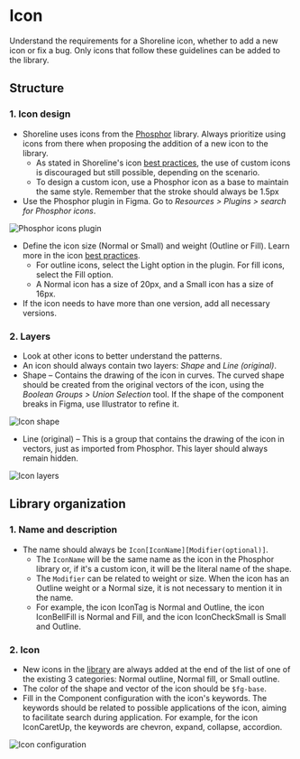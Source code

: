 # Icon

Understand the requirements for a Shoreline icon, whether to add a new icon or fix a bug. Only icons that follow these guidelines can be added to the library.

## Structure

### 1. Icon design

- Shoreline uses icons from the [Phosphor](https://phosphoricons.com/) library. Always prioritize using icons from there when proposing the addition of a new icon to the library.
    - As stated in Shoreline's icon [best practices](https://shoreline.vtex.com/foundations/icons/best-practices), the use of custom icons is discouraged but still possible, depending on the scenario.
    - To design a custom icon, use a Phosphor icon as a base to maintain the same style. Remember that the stroke should always be 1.5px
- Use the Phosphor plugin in Figma. Go to *Resources > Plugins > search for Phosphor icons*.

![Phosphor icons plugin](/assets/icon-plugin.png)

- Define the icon size (Normal or Small) and weight (Outline or Fill). Learn more in the icon [best practices](https://shoreline.vtex.com/foundations/icons/best-practices).
    - For outline icons, select the Light option in the plugin. For fill icons, select the Fill option.
    - A Normal icon has a size of 20px, and a Small icon has a size of 16px.
- If the icon needs to have more than one version, add all necessary versions.

### 2. Layers

- Look at other icons to better understand the patterns.
- An icon should always contain two layers: *Shape* and *Line (original)*.
- Shape – Contains the drawing of the icon in curves. The curved shape should be created from the original vectors of the icon, using the *Boolean Groups > Union Selection* tool. If the shape of the component breaks in Figma, use Illustrator to refine it.

![Icon shape](/assets/icon-shape.png)

- Line (original) – This is a group that contains the drawing of the icon in vectors, just as imported from Phosphor. This layer should always remain hidden.

![Icon layers](/assets/icon-layers.png)

## Library organization

### 1. Name and description

- The name should always be `Icon[IconName][Modifier(optional)]`. 
    - The `IconName` will be the same name as the icon in the Phosphor library or, if it's a custom icon, it will be the literal name of the shape.
    - The `Modifier` can be related to weight or size. When the icon has an Outline weight or a Normal size, it is not necessary to mention it in the name.
    - For example, the icon IconTag is Normal and Outline, the icon IconBellFill is Normal and Fill, and the icon IconCheckSmall is Small and Outline.

### 2. Icon

- New icons in the [library](https://www.figma.com/file/o3s49SJn2lIfmXBkHd9aXi/Shoreline-%E2%80%93-Icons?type=design&node-id=0%3A1&mode=design&t=YYWQqGKEw5bb2ayK-1) are always added at the end of the list of one of the existing 3 categories: Normal outline, Normal fill, or Small outline. 
- The color of the shape and vector of the icon should be `$fg-base`.
- Fill in the Component configuration with the icon's keywords. The keywords should be related to possible applications of the icon, aiming to facilitate search during application. For example, for the icon IconCaretUp, the keywords are chevron, expand, collapse, accordion.

![Icon configuration](/assets/icon-configuration.png)



